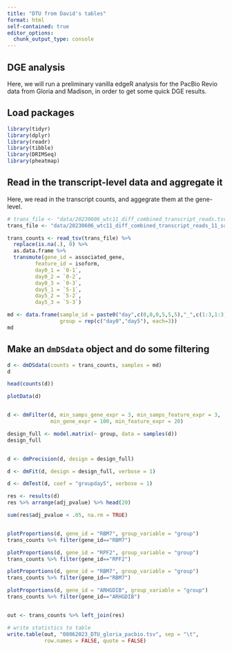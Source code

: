 ```yaml
---
title: "DTU from David's tables"
format: html
self-contained: true
editor_options: 
  chunk_output_type: console
---
```


## DGE analysis

Here, we will run a preliminary vanilla edgeR analysis for the PacBio Revio data from Gloria and Madison, in order to get some quick DGE results.

## Load packages

```r
library(tidyr)
library(dplyr)
library(readr)
library(tibble)
library(DRIMSeq)
library(pheatmap)
```

## Read in the transcript-level data and aggregate it

Here, we read in the transcript counts, and aggegrate them at the gene-level.

```r
# trans_file <- "data/20230606_wtc11_diff_combined_transcript_reads.tsv"
trans_file <- "data/20230606_wtc11_diff_combined_transcript_reads_11_samples_min.tsv"

trans_counts <- read_tsv(trans_file) %>% 
  replace(is.na(.), 0) %>%
  as.data.frame %>%
  transmute(gene_id = associated_gene,
         feature_id = isoform,
         day0_1 = `0-1`,
         day0_2 = `0-2`,
         day0_3 = `0-3`,
         day5_1 = `5-1`,
         day5_2 = `5-2`,
         day5_3 = `5-3`)

md <- data.frame(sample_id = paste0("day",c(0,0,0,5,5,5),"_",c(1:3,1:3)),
                 group = rep(c("day0","day5"), each=3))
md

```


## Make an `dmDSdata` object and do some filtering


```r


d <- dmDSdata(counts = trans_counts, samples = md)
d

head(counts(d))

plotData(d)


d <- dmFilter(d, min_samps_gene_expr = 3, min_samps_feature_expr = 3,
              min_gene_expr = 100, min_feature_expr = 20)

design_full <- model.matrix(~ group, data = samples(d))
design_full


d <- dmPrecision(d, design = design_full)

d <- dmFit(d, design = design_full, verbose = 1)

d <- dmTest(d, coef = "groupday5", verbose = 1)

res <- results(d)
res %>% arrange(adj_pvalue) %>% head(20)

sum(res$adj_pvalue < .05, na.rm = TRUE)


plotProportions(d, gene_id = "RBM7", group_variable = "group")
trans_counts %>% filter(gene_id=="RBM7")

plotProportions(d, gene_id = "RPF2", group_variable = "group")
trans_counts %>% filter(gene_id=="RPF2")

plotProportions(d, gene_id = "RBM7", group_variable = "group")
trans_counts %>% filter(gene_id=="RBM7")

plotProportions(d, gene_id = "ARHGDIB", group_variable = "group")
trans_counts %>% filter(gene_id=="ARHGDIB")


out <- trans_counts %>% left_join(res)

# write statistics to table
write.table(out, "08062023_DTU_gloria_pacbio.tsv", sep = "\t",
            row.names = FALSE, quote = FALSE)


```


